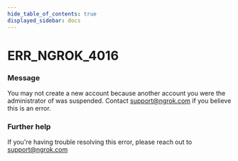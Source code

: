 ```yaml
---
hide_table_of_contents: true
displayed_sidebar: docs
---
```



# ERR_NGROK_4016

### Message
You may not create a new account because another account you were the administrator of was suspended. Contact support@ngrok.com if you believe this is an error.

<ErrorDetails error='err_ngrok_4016' />


### Further help
If you're having trouble resolving this error, please reach out to [support@ngrok.com](mailto:support@ngrok.com?subject=Help%20with%20ERR_NGROK_4016)

